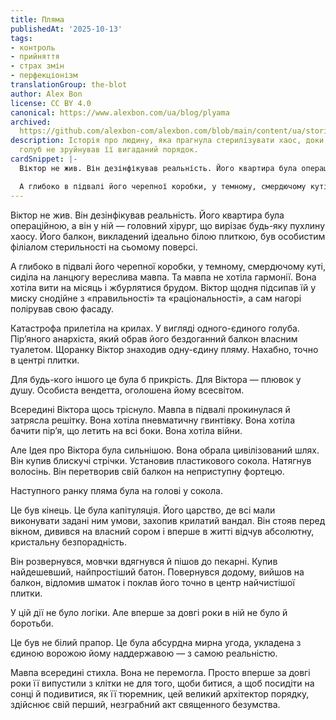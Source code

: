 ```yaml
---
title: Пляма
publishedAt: '2025-10-13'
tags:
- контроль
- прийняття
- страх змін
- перфекціонізм
translationGroup: the-blot
author: Alex Bon
license: CC BY 4.0
canonical: https://www.alexbon.com/ua/blog/plyama
archived: 
  https://github.com/alexbon-com/alexbon.com/blob/main/content/ua/stories/plyama.mdx
description: Історія про людину, яка прагнула стерилізувати хаос, доки один впертий
  голуб не зруйнував її вигаданий порядок.
cardSnippet: |-
  Віктор не жив. Він дезінфікував реальність. Його квартира була операційною, а він у ній — головний хірург, що вирізає будь-яку пухлину хаосу. Його балкон, викладений ідеально білою плиткою, був особистим філіалом стерильності на сьомому поверсі.

  А глибоко в підвалі його черепної коробки, у темному, смердючому куті, сиділа на ланцюгу вереслива мавпа. Та мавпа не хотіла гармонії. Вона хотіла вити на місяць і жбурлятися брудом...
---
```


Віктор не жив. Він дезінфікував реальність. Його квартира була операційною, а він у ній — головний хірург, що вирізає будь-яку пухлину хаосу. Його балкон, викладений ідеально білою плиткою, був особистим філіалом стерильності на сьомому поверсі.

А глибоко в підвалі його черепної коробки, у темному, смердючому куті, сиділа на ланцюгу вереслива мавпа. Та мавпа не хотіла гармонії. Вона хотіла вити на місяць і жбурлятися брудом. Віктор щодня підсипав їй у миску снодійне з «правильності» та «раціональності», а сам нагорі полірував свою фасаду.

Катастрофа прилетіла на крилах. У вигляді одного-єдиного голуба. Пір’яного анархіста, який обрав його бездоганний балкон власним туалетом. Щоранку Віктор знаходив одну-єдину пляму. Нахабно, точно в центрі плитки.

Для будь-кого іншого це була б прикрість. Для Віктора — плювок у душу. Особиста вендетта, оголошена йому всесвітом.

Всередині Віктора щось тріснуло. Мавпа в підвалі прокинулася й затрясла решітку. Вона хотіла пневматичну гвинтівку. Вона хотіла бачити пір’я, що летить на всі боки. Вона хотіла війни.

Але Ідея про Віктора була сильнішою. Вона обрала цивілізований шлях. Він купив блискучі стрічки. Установив пластикового сокола. Натягнув волосінь. Він перетворив свій балкон на неприступну фортецю.

Наступного ранку пляма була на голові у сокола.

Це був кінець. Це була капітуляція. Його царство, де всі мали виконувати задані ним умови, захопив крилатий вандал. Він стояв перед вікном, дивився на власний сором і вперше в житті відчув абсолютну, кристальну безпорадність.

Він розвернувся, мовчки вдягнувся й пішов до пекарні. Купив найдешевший, найпростіший батон. Повернувся додому, вийшов на балкон, відломив шматок і поклав його точно в центр найчистішої плитки.

У цій дії не було логіки. Але вперше за довгі роки в ній не було й боротьби.

Це був не білий прапор. Це була абсурдна мирна угода, укладена з єдиною ворожою йому наддержавою — з самою реальністю.

Мавпа всередині стихла. Вона не перемогла. Просто вперше за довгі роки її випустили з клітки не для того, щоби битися, а щоб посидіти на сонці й подивитися, як її тюремник, цей великий архітектор порядку, здійснює свій перший, незграбний акт священного безумства.
